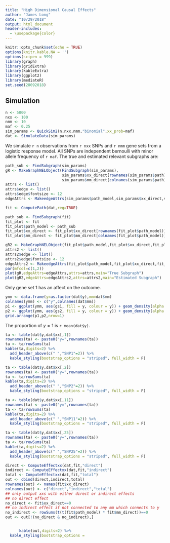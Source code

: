 ```yaml
---
title: "High Dimensional Causal Effects"
author: "James Long"
date: "10/29/2018"
output: html_document
header-includes:
  - \usepackage{color}
---
```


<style>
.column-left{
  float: left;
  width: 50%;
  text-align: center;
}
.column-right{
  float: right;
  width: 50%;
  text-align: center;
}
</style>

```r
knitr::opts_chunk$set(echo = TRUE)
options(knitr.kable.NA = '')
options(scipen = 999)
library(graph)
library(gridExtra)
library(kableExtra)
library(ggplot2)
library(mediateR)
set.seed(28092018)
```
\newcommand{\Var}{\text{Var}}
\newcommand{\E}{\mathbb{E}}
\newcommand{\argmin}[1]{\underset{#1}{\operatorname{argmin}}\text{ }}
\newcommand{\argmax}[1]{\underset{#1}{\operatorname{argmax}}}
\newcommand{\ind}[1]{\mathbf{1}_{#1}}
\newcommand{\todo}[1]{\color{red}{\text{TODO: #1}}}



## Simulation

```r
n <- 5000
nxx <- 100
nmm <- 10
maf <- 0.25
sim_params <- QuickSim2(n,nxx,nmm,"binomial",xx_prob=maf)
dat <- SimulateData(sim_params)
```

We simulate `r n` observations from `r nxx` SNPs and `r nmm` gene sets from a logistic response model. All SNPs are independent bernoulli with minor allele frequency of `r maf`. The true and estimated relevant subgraphs are:


```r
path_sub <- FindSubgraph(sim_params)
gR <- MakeGraphNELObject(FindSubgraph(sim_params),
                         sim_params$xx_direct[rownames(sim_params$path) %in% rownames(path_sub)],
                         sim_params$mm_direct[colnames(sim_params$path) %in% colnames(path_sub)])
attrs <- list()
attrs$edge <- list()
attrs$edge$fontsize <- 12
edgeAttrs <- MakeedgeAttrs(sim_params$path_model,sim_params$xx_direct,sim_params$mm_direct)
```

```r
fit <- ComputePath(dat,reg=TRUE)
```

```r

path_sub <- FindSubgraph(fit)
fit_plot <- fit
fit_plot$path_model <- path_sub
fit_plot$xx_direct <- fit_plot$xx_direct[rownames(fit_plot$path_model)]
fit_plot$mm_direct <- fit_plot$mm_direct[colnames(fit_plot$path_model)]

gR2 <- MakeGraphNELObject(fit_plot$path_model,fit_plot$xx_direct,fit_plot$mm_direct)
attrs2 <- list()
attrs2$edge <- list()
attrs2$edge$fontsize <- 12
edgeAttrs2 <- MakeedgeAttrs(fit_plot$path_model,fit_plot$xx_direct,fit_plot$mm_direct)
par(mfcol=c(1,2))
plot(gR,edgeAttrs=edgeAttrs,attrs=attrs,main="True Subgraph")
plot(gR2,edgeAttrs=edgeAttrs2,attrs=attrs2,main="Estimated Subgraph")
```


Only gene set 1 has an affect on the outcome.

```r
ymm <- data.frame(y=as.factor(dat$y),mm=dat$mm)
colnames(ymm) <- c("y",colnames(dat$mm))
p1 <- ggplot(ymm, aes(gs1, fill = y, colour = y)) + geom_density(alpha = 0.1)
p2 <- ggplot(ymm, aes(gs2, fill = y, colour = y)) + geom_density(alpha = 0.1)
grid.arrange(p1,p2,nrow=1)
```

The proportion of $y=1$ is `r mean(dat$y)`.

```r
ta <- table(dat$y,dat$xx[,1])
rownames(ta) <- paste0("y=",rownames(ta))
ta <- ta/rowSums(ta)
kable(ta,digits=2) %>%
  add_header_above(c(" ","SNP1"=2)) %>%
  kable_styling(bootstrap_options = "striped", full_width = F)
```


```r
ta <- table(dat$y,dat$xx[,2])
rownames(ta) <- paste0("y=",rownames(ta))
ta <- ta/rowSums(ta)
kable(ta,digits=2) %>%
  add_header_above(c(" ","SNP2"=2)) %>%
  kable_styling(bootstrap_options = "striped", full_width = F)
```

```r
ta <- table(dat$y,dat$xx[,11])
rownames(ta) <- paste0("y=",rownames(ta))
ta <- ta/rowSums(ta)
kable(ta,digits=2) %>%
  add_header_above(c(" ","SNP11"=2)) %>%
  kable_styling(bootstrap_options = "striped", full_width = F)
```

```r
ta <- table(dat$y,dat$xx[,25])
rownames(ta) <- paste0("y=",rownames(ta))
ta <- ta/rowSums(ta)
kable(ta,digits=2) %>%
  add_header_above(c(" ","SNP25"=2)) %>%
  kable_styling(bootstrap_options = "striped", full_width = F)
```



```r
direct <- ComputeEffectxx(dat,fit,"direct")
indirect <- ComputeEffectxx(dat,fit,"indirect")
total <- ComputeEffectxx(dat,fit,"total")
out <- cbind(direct,indirect,total)
rownames(out) <- names(fit$xx_direct)
colnames(out) <- c("direct","indirect","total")
## only output xxs with either direct or indirect effects
## no direct effect
no_direct <- fit$xx_direct==0
## no indirect effect if not connected to any mm which connects to y
no_indirect <- rowSums(t(t(fit$path_model) * fit$mm_direct))==0
out <- out[!(no_direct & no_indirect),]
```


<div class = "row">
<div class="column-left">
```r
kable(out,digits=2) %>%
  kable_styling(bootstrap_options = "striped", full_width = F)
```
</div>
<div class="column-right">
</div>
</div>

